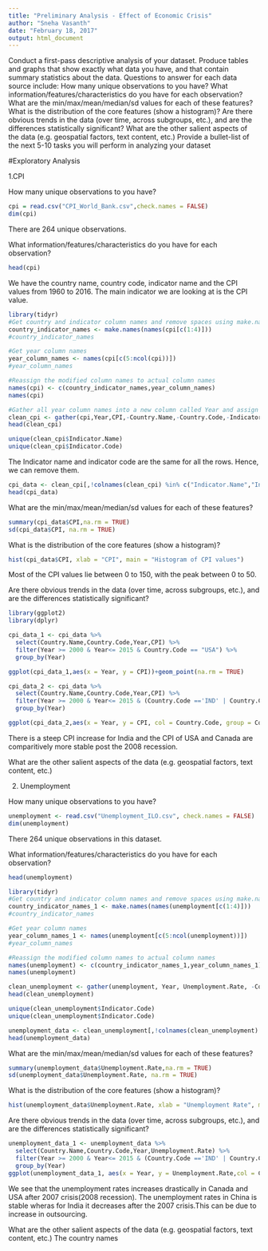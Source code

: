```yaml
---
title: "Preliminary Analysis - Effect of Economic Crisis"
author: "Sneha Vasanth"
date: "February 18, 2017"
output: html_document
---
```


Conduct a first-pass descriptive analysis of your dataset. Produce tables and graphs that show exactly what data you have, and that contain summary statistics about the data. Questions to answer for each data source include:
How many unique observations to you have?
What information/features/characteristics do you have for each observation?
What are the min/max/mean/median/sd values for each of these features?
What is the distribution of the core features (show a histogram)?
Are there obvious trends in the data (over time, across subgroups, etc.), and are the differences statistically significant?
What are the other salient aspects of the data (e.g. geospatial factors, text content, etc.)
Provide a bullet-list of the next 5-10 tasks you will perform in analyzing your dataset

#Exploratory Analysis 

1.CPI

How many unique observations to you have?

```r
cpi = read.csv("CPI_World_Bank.csv",check.names = FALSE)
dim(cpi)
```
There are 264 unique observations.

What information/features/characteristics do you have for each observation?

```r
head(cpi)
```

We have the country name, country code, indicator name and the CPI values from 1960 to 2016. The main indicator we are looking at is the CPI value.

```r
library(tidyr)
#Get country and indicator column names and remove spaces using make.names
country_indicator_names <- make.names(names(cpi[c(1:4)])) 
#country_indicator_names

#Get year column names
year_column_names <- names(cpi[c(5:ncol(cpi))])
#year_column_names

#Reassign the modified column names to actual column names
names(cpi) <- c(country_indicator_names,year_column_names)
names(cpi)
```

```r
#Gather all year column names into a new column called Year and assign its values to a column called CPI
clean_cpi <- gather(cpi,Year,CPI,-Country.Name,-Country.Code,-Indicator.Name,-Indicator.Code)
head(clean_cpi)
```
```r
unique(clean_cpi$Indicator.Name)
unique(clean_cpi$Indicator.Code)
```

The Indicator name and indicator code are the same for all the rows. Hence, we can remove them.

```r
cpi_data <- clean_cpi[,!colnames(clean_cpi) %in% c("Indicator.Name","Indicator.Code")]
head(cpi_data)
```

What are the min/max/mean/median/sd values for each of these features?
```r
summary(cpi_data$CPI,na.rm = TRUE)
sd(cpi_data$CPI, na.rm = TRUE)
```

What is the distribution of the core features (show a histogram)?
```r
hist(cpi_data$CPI, xlab = "CPI", main = "Histogram of CPI values")
```

Most of the CPI values lie between 0 to 150, with the peak between 0 to 50.

Are there obvious trends in the data (over time, across subgroups, etc.), and are the differences statistically significant?
```r
library(ggplot2)
library(dplyr)

cpi_data_1 <- cpi_data %>%
  select(Country.Name,Country.Code,Year,CPI) %>%
  filter(Year >= 2000 & Year<= 2015 & Country.Code == "USA") %>%
  group_by(Year)

ggplot(cpi_data_1,aes(x = Year, y = CPI))+geom_point(na.rm = TRUE) 
```


```r
cpi_data_2 <- cpi_data %>%
  select(Country.Name,Country.Code,Year,CPI) %>%
  filter(Year >= 2000 & Year<= 2015 & (Country.Code =='IND' | Country.Code == 'CAN'| Country.Code == 'CHN' | Country.Code == 'USA')) %>%
  group_by(Year)

ggplot(cpi_data_2,aes(x = Year, y = CPI, col = Country.Code, group = Country.Code)) +geom_line(na.rm = T)
```
There is a steep CPI increase for India and the CPI of USA and Canada are comparitively more stable post the 2008 recession.


What are the other salient aspects of the data (e.g. geospatial factors, text content, etc.)



2. Unemployment

How many unique observations to you have?

```r
unemployment <- read.csv("Unemployment_ILO.csv", check.names = FALSE)
dim(unemployment)
```
There 264 unique observations in this dataset.

What information/features/characteristics do you have for each observation?

```r
head(unemployment)
```

```r
library(tidyr)
#Get country and indicator column names and remove spaces using make.names
country_indicator_names_1 <- make.names(names(unemployment[c(1:4)])) 
#country_indicator_names

#Get year column names
year_column_names_1 <- names(unemployment[c(5:ncol(unemployment))])
#year_column_names

#Reassign the modified column names to actual column names
names(unemployment) <- c(country_indicator_names_1,year_column_names_1)
names(unemployment)
```

```r
clean_unemployment <- gather(unemployment, Year, Unemployment.Rate, -Country.Name, -Country.Code, -Indicator.Name, -Indicator.Code)
head(clean_unemployment)
```

```r
unique(clean_unemployment$Indicator.Code)
unique(clean_unemployment$Indicator.Code)
```


```r
unemployment_data <- clean_unemployment[,!colnames(clean_unemployment) %in% c("Indicator.Name","Indicator.Code")]
head(unemployment_data)
```

What are the min/max/mean/median/sd values for each of these features?
```r
summary(unemployment_data$Unemployment.Rate,na.rm = TRUE)
sd(unemployment_data$Unemployment.Rate, na.rm = TRUE)
```

What is the distribution of the core features (show a histogram)?
```r
hist(unemployment_data$Unemployment.Rate, xlab = "Unemployment Rate", main = "Histogram of Unemployment Rates")
```
Are there obvious trends in the data (over time, across subgroups, etc.), and are the differences statistically significant?

```r
unemployment_data_1 <- unemployment_data %>%
  select(Country.Name,Country.Code,Year,Unemployment.Rate) %>%
  filter(Year >= 2000 & Year<= 2015 & (Country.Code =='IND' | Country.Code == 'CAN' | Country.Code == 'USA'|Country.Code == 'CHN')) %>%
  group_by(Year)
ggplot(unemployment_data_1, aes(x = Year, y = Unemployment.Rate,col = Country.Code, group = Country.Code))+geom_line()
```

We see that the unemployment rates increases drastically in Canada and USA after 2007 crisis(2008 recession). 
The unemployment rates in China is stable wheras for India it decreases after the 2007 crisis.This can be due to increase in outsourcing.

What are the other salient aspects of the data (e.g. geospatial factors, text content, etc.)
The country names

